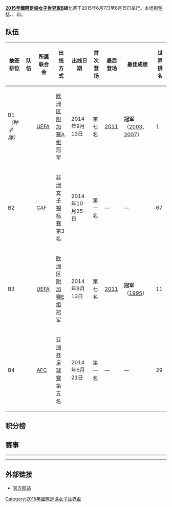{{NoteTA
|G1=足球
}}

'''[[2015年國際足協女子世界盃|2015年國際足協女子世界盃]]B組'''比赛于2015年6月7日至6月15日举行。本组别包括{{nwft|德国}}、{{nwft|科特迪瓦}}、{{nwft|挪威}}和{{nwft|泰国}}。

== 队伍 ==
{| class="wikitable sortable"
|-
! 抽签排位
! 队伍
! 所属联合会
! 出线方式
! 出线日期
! 首次登场
! 最后登场
! 最佳成绩
! 世界排名
|-
| B1''（种子隊）'' || style=white-space:nowrap | {{fbw|GER}} || [[UEFA|UEFA]] || [[2015年國際足協女子世界盃资格赛欧洲区附加赛|欧洲区附加赛A组]]冠军 || 2014年9月13日 || data-sort-value="7" | 第七名 || [[2011年國際足協女子世界盃|2011]] || data-sort-value="7.2" | '''冠军''' （[[2003年國際足協女子世界盃|2003]]、[[2007年國際足協女子世界盃|2007]]） || 1
|-
| B2 || style=white-space:nowrap | {{fbw|CIV}} || [[CAF|CAF]] || [[2014年非洲女子足球锦标赛|非洲女子锦标赛]]第3名 || 2014年10月25日 || data-sort-value="1" | 第一名 || data-sort-value="2015" | — || data-sort-value="0.0" | — || 67
|-
| B3 || style=white-space:nowrap | {{fbw|NOR}} || [[UEFA|UEFA]] || [[2015年國際足協女子世界盃资格赛欧洲区附加赛|欧洲区附加赛E组]]冠军 || 2014年9月13日 || data-sort-value="7" | 第七名 || [[2011年國際足協女子世界盃|2011]] || data-sort-value="7.1" | '''冠军''' （[[1995年國際足協女子世界盃|1995]]） || 11
|-
| B4 || style=white-space:nowrap | {{fbw|THA}} || [[AFC|AFC]] || [[2014年女子亞洲盃足球賽|亚洲杯足球赛]]第五名 || 2014年5月21日 || data-sort-value="1" | 第一名 || data-sort-value="2015" | — || data-sort-value="0.0" | — || 29
|}

== 积分榜 ==
{{2015年國際足協女子世界盃B組積分榜}}

== 赛事 ==
{{Football box
| date= 2015年6月7日
| time= 13:00 EDT (UTC−4)
| team1= {{fbw-rt|NOR}}
| score= 4–0
| report= [http://www.fifa.com/womensworldcup/matches/round=268020/match=300269497/index.html 報告]
| team2= {{fbw|THA}}
| goals1= [[Trine_Bjerke_Rønning|Rønning]] {{goal|16}}<br>[[伊莎貝爾·赫洛夫森|赫洛夫森]]{{goal|29||34}}<br />[[阿达·海格贝尔格|海格贝尔格]] {{goal|68}}
| goals2=
| stadium= [[渥太華|渥太華]][[蘭斯顿體育場|蘭斯顿體育場]]
| attendance= 20,953
| referee= Anna-Marie Keighley（{{nfa|NZL}}）
}}
{{Football box
| date= 2015年6月7日
| time= 16:00 EDT (UTC−4)
| team1= {{fbw-rt|GER}}
| score= 10–0
| report= [http://www.fifa.com/womensworldcup/matches/round=268020/match=300269466/index.html 報告]
| team2= {{fbw|CIV}}
| goals1= [[切利娅·沙希奇|沙希奇]]{{goal|3||14||31}}<br>[[安雅·米塔格|米塔格]]{{goal|29||35||64}}<br>[[西蒙妮·劳德尔|劳德尔]]{{goal|71}}<br>[[萨拉·德布里茨|德布里茨]]{{goal|75}}<br>[[梅拉妮·贝林格|贝林格]]{{goal|79}}<br>[[亚历山德拉·波普|波普]]{{goal|85}}
| goals2=
| stadium= [[渥太華|渥太華]][[蘭斯顿體育場|蘭斯顿體育場]]
| attendance= 20,953
| referee= Carol Anne Chenard（{{nfa|CAN}}）
}}
----
{{Football box
| date= 2015年6月11日
| time= 16:00 EDT (UTC−4)
| team1= {{fbw-rt|GER}}
| score= 1–1
| report= [http://www.fifa.com/womensworldcup/matches/round=268020/match=300269502/index.html 報告]
| team2= {{fbw|NOR}}
| goals1= [[安雅·米塔格|米塔格]] {{goal|6}}
| goals2= [[Maren_Mjelde|Mjelde]] {{goal|61}}
| stadium= [[渥太華|渥太華]][[蘭斯顿體育場|蘭斯顿體育場]]
| attendance= 18,987
| referee= Theodra Albon（{{nfa|ROU}}）
}}
{{Football box
| date= 2015年6月11日
| time= 19:00 EDT (UTC−4)
| team1= {{fbw-rt|CIV}}
| score= 2–3
| report= [http://www.fifa.com/womensworldcup/matches/round=268020/match=300269461/index.html 報告]
| team2= {{fbw|THA}}
| goals1= [[Ange_Nguessan|Nguessan]] {{goal|4}} <br> [[Josee_Nahi|Josee Nahi]] {{goal|88}}
| goals2= [[Orathai_Srimanee|Srimanee]] {{goal|26||45+3}} <br> [[Thanatta_Chawong|Chawong]] {{goal|75}}
| stadium= [[渥太華|渥太華]][[蘭斯顿體育場|蘭斯顿體育場]]
| attendance= 18,987
| referee= Margaret Domka（{{nfa|USA}}）
}}
----
{{Football box
| date= 2015年6月15日
| time= 15:00 CDT (UTC−5)
| team1= {{fbw-rt|THA}}
| score= 0–4
| report= [http://www.fifa.com/womensworldcup/matches/round=268020/match=300269510/index.html 報告]
| team2= {{fbw|GER}}
| goals1=
| goals2= [[梅拉妮·洛伊波尔茨|洛伊波尔茨]] {{goal|24}} <br> [[Lena_Petermann|Petermann]] {{goal|56||58}} <br> [[萨拉·德布里茨|德布里茨]] {{goal|73}}
| stadium= [[温尼伯|温尼伯]][[温尼伯體育場|温尼伯體育場]]
| attendance= 26,191
| referee= Gladys Lengwe（{{nfa|ZAM}}）
}}
{{Football box
| date= 2015年6月15日
| time= 17:00 ADT (UTC−3)
| team1= {{fbw-rt|CIV}}
| score= 1–3
| report= [http://www.fifa.com/womensworldcup/matches/round=268020/match=300269482/index.html 報告]
| team2= {{fbw|NOR}}
| goals1= [[Ange_Nguessan|Nguessan]] {{goal|71}}
| goals2=  [[阿达·海格贝尔格|海格贝尔格]] {{goal|6||62}} <br> [[索尔韦格·居尔布兰森|居尔布兰森]] {{goal|67}}
| stadium= [[蒙克頓|蒙克頓]][[蒙克頓體育場|蒙克頓體育場]]
| attendance= 7,147
| referee= Salome Di Iorio（{{nfa|ARG}}）
}}

== 外部链接 ==
*[http://www.fifa.com/womensworldcup/index.html 官方网站]{{Wayback|url=http://www.fifa.com/womensworldcup/index.html |date=20150604051823 }}

{{2015年國際足協女子世界盃}}

[[Category:2015年國際足協女子世界盃|Category:2015年國際足協女子世界盃]]